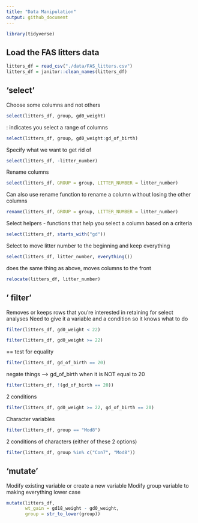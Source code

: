 ```yaml
---
title: "Data Manipulation"
output: github_document
---
```

```r
library(tidyverse)
```

## Load the FAS litters data 

```r
litters_df = read_csv("./data/FAS_litters.csv")
litters_df = janitor::clean_names(litters_df)
```

## 'select'

Choose some columns and not others
```r
select(litters_df, group, gd0_weight)
```

: indicates you select a range of columns
```r
select(litters_df, group, gd0_weight:gd_of_birth)
```

Specify what we want to get rid of 
```r
select(litters_df, -litter_number)
```

Rename columns
```r
select(litters_df, GROUP = group, LITTER_NUMBER = litter_number)
```

Can also use rename function to rename a column without losing the other columns
```r
rename(litters_df, GROUP = group, LITTER_NUMBER = litter_number)
```

Select helpers - functions that help you select a column based on a criteria
```r
select(litters_df, starts_with("gd"))
```

Select to move litter number to the beginning and keep everything
```r
select(litters_df, litter_number, everything())
```

does the same thing as above, moves columns to the front
```r
relocate(litters_df, litter_number)
```

## ' filter'

Removes or keeps rows that you're interested in retaining for select analyses
Need to give it a variable and a condition so it knows what to do 

```r
filter(litters_df, gd0_weight < 22)
```

```r
filter(litters_df, gd0_weight >= 22)
```

== test for equality
```r
filter(litters_df, gd_of_birth == 20)
```

negate things --> gd_of_birth when it is NOT equal to 20
```r
filter(litters_df, !(gd_of_birth == 20))
```

2 conditions
```r
filter(litters_df, gd0_weight >= 22, gd_of_birth == 20)
```

Character variables 
```r
filter(litters_df, group == "Mod8")
```

2 conditions of characters (either of these 2 options)
```r
filter(litters_df, group %in% c("Con7", "Mod8"))
```

## 'mutate'

Modify existing variable or create a new variable 
Modify group variable to making everything lower case
```r
mutate(litters_df, 
       wt_gain = gd18_weight - gd0_weight,
       group = str_to_lower(group))
```




